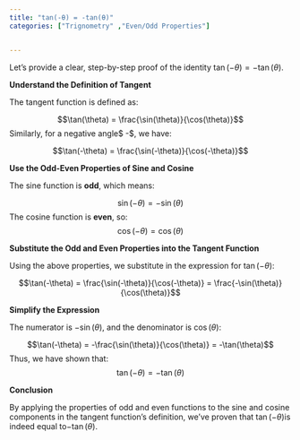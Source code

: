 ```yaml
---
title: "tan(-θ) = -tan(θ)"
categories: ["Trignometry" ,"Even/Odd Properties"]


---
```




Let's provide a clear, step-by-step proof of the identity $\tan(-\theta) = -\tan(\theta)$.

**Understand the Definition of Tangent**

The tangent function is defined as:

$$\tan(\theta) = \frac{\sin(\theta)}{\cos(\theta)}$$Similarly, for a negative angle$ -\theta $, we have:

$$\tan(-\theta) = \frac{\sin(-\theta)}{\cos(-\theta)}$$

**Use the Odd-Even Properties of Sine and Cosine**

The sine function is **odd**, which means:

$$\sin(-\theta) = -\sin(\theta)$$The cosine function is **even**, so:$$\cos(-\theta) = \cos(\theta)$$

**Substitute the Odd and Even Properties into the Tangent Function**

Using the above properties, we substitute in the expression for $\tan(-\theta)$:

$$\tan(-\theta) = \frac{\sin(-\theta)}{\cos(-\theta)} = \frac{-\sin(\theta)}{\cos(\theta)}$$

**Simplify the Expression**

The numerator is $-\sin(\theta)$, and the denominator is $\cos(\theta)$:

$$\tan(-\theta) = -\frac{\sin(\theta)}{\cos(\theta)} = -\tan(\theta)$$Thus, we have shown that:$$\tan(-\theta) = -\tan(\theta)$$

**Conclusion**

By applying the properties of odd and even functions to the sine and cosine components in the tangent function's definition, we've proven that $\tan(-\theta)$is indeed equal to$-\tan(\theta)$.